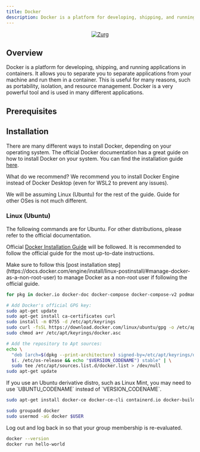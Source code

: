 ```yaml
---
title: Docker
description: Docker is a platform for developing, shipping, and running applications in containers.
---
```



<div align="center">
    <a href="https://github.com/docker">
        <img
            alt="Zurg"
            src="/img/docker/docker.png"
            style={{ borderRadius: "10px" }}
        ></img>
    </a>
</div>

## Overview

Docker is a platform for developing, shipping, and running applications in containers. It allows you to separate you to separate applications from your machine and run them in a container. This is useful for many reasons, such as portability,
isolation, and resource management. Docker is a very powerful tool and is used in many different applications.

## Prerequisites

## Installation

There are many different ways to install Docker, depending on your operating system. The official Docker documentation has a great guide on how to install Docker on your system. You can find the installation guide [here](https://docs.docker.com/engine/).

What do we recommend? We recommend you to install Docker Engine instead of Docker Desktop (even for WSL2 to prevent any issues).

<Callout type="info">
    We will be assuming Linux (Ubuntu) for the rest of the guide. Guide for
    other OSes is not much different.
</Callout>

### Linux (Ubuntu)

<Callout type="info">
    The following commands are for Ubuntu. For other distributions, please refer
    to the official documentation.
</Callout>

Official [Docker Installation Guide](https://docs.docker.com/engine/install/ubuntu/) will be followed. It is recommended to follow the official guide for the most up-to-date instructions.

<Callout type="warn">
    Make sure to follow this [post installation
    step](https://docs.docker.com/engine/install/linux-postinstall/#manage-docker-as-a-non-root-user)
    to manage Docker as a non-root user if following the official guide.
</Callout>

```bash title="Remove old versions"
for pkg in docker.io docker-doc docker-compose docker-compose-v2 podman-docker containerd runc; do sudo apt-get remove $pkg; done
```

```bash title="Setup Docker's apt repository"
# Add Docker's official GPG key:
sudo apt-get update
sudo apt-get install ca-certificates curl
sudo install -m 0755 -d /etc/apt/keyrings
sudo curl -fsSL https://download.docker.com/linux/ubuntu/gpg -o /etc/apt/keyrings/docker.asc
sudo chmod a+r /etc/apt/keyrings/docker.asc

# Add the repository to Apt sources:
echo \
  "deb [arch=$(dpkg --print-architecture) signed-by=/etc/apt/keyrings/docker.asc] https://download.docker.com/linux/ubuntu \
  $(. /etc/os-release && echo "$VERSION_CODENAME") stable" | \
  sudo tee /etc/apt/sources.list.d/docker.list > /dev/null
sudo apt-get update
```

<Callout type="info">
    If you use an Ubuntu derivative distro, such as Linux Mint, you may need to
    use `UBUNTU_CODENAME` instead of `VERSION_CODENAME`.
</Callout>

```bash title="Install Docker Engine"
sudo apt-get install docker-ce docker-ce-cli containerd.io docker-buildx-plugin docker-compose-plugin
```

```bash title="Post-installation steps for Linux"
sudo groupadd docker
sudo usermod -aG docker $USER
```

Log out and log back in so that your group membership is re-evaluated.

```bash title="Verify installation"
docker --version
docker run hello-world
```
